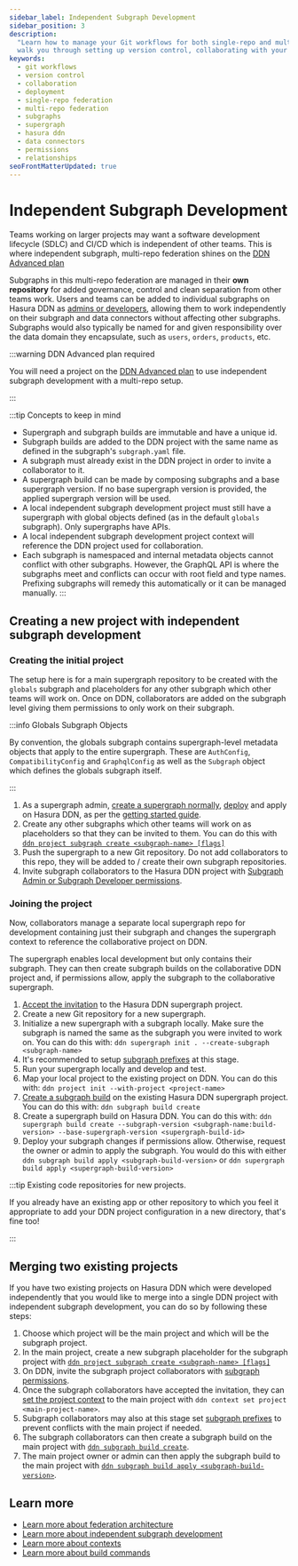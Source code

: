 ```yaml
---
sidebar_label: Independent Subgraph Development
sidebar_position: 3
description:
  "Learn how to manage your Git workflows for both single-repo and multi-repo federation in Hasura DDN. This guide will
  walk you through setting up version control, collaborating with your team, and deploying your supergraph."
keywords:
  - git workflows
  - version control
  - collaboration
  - deployment
  - single-repo federation
  - multi-repo federation
  - subgraphs
  - supergraph
  - hasura ddn
  - data connectors
  - permissions
  - relationships
seoFrontMatterUpdated: true
---
```



# Independent Subgraph Development

Teams working on larger projects may want a software development lifecycle (SDLC) and CI/CD which is independent of
other teams. This is where independent subgraph, multi-repo federation shines on the
[DDN Advanced plan](https://hasura.io/pricing)

Subgraphs in this multi-repo federation are managed in their **own repository** for added governance, control and clean
separation from other teams work. Users and teams can be added to individual subgraphs on Hasura DDN as
[admins or developers](/collaboration/invite.mdx), allowing them to work independently on their subgraph and data
connectors without affecting other subgraphs. Subgraphs would also typically be named for and given responsibility over
the data domain they encapsulate, such as `users`, `orders`, `products`, etc.

:::warning DDN Advanced plan required

You will need a project on the [DDN Advanced plan](https://hasura.io/pricing) to use independent subgraph development
with a multi-repo setup.

:::

:::tip Concepts to keep in mind

- Supergraph and subgraph builds are immutable and have a unique id.
- Subgraph builds are added to the DDN project with the same name as defined in the subgraph's `subgraph.yaml` file.
- A subgraph must already exist in the DDN project in order to invite a collaborator to it.
- A supergraph build can be made by composing subgraphs and a base supergraph version. If no base supergraph version is
  provided, the applied supergraph version will be used.
- A local independent subgraph development project must still have a supergraph with global objects defined (as in the
  default `globals` subgraph). Only supergraphs have APIs.
- A local independent subgraph development project context will reference the DDN project used for collaboration.
- Each subgraph is namespaced and internal metadata objects cannot conflict with other subgraphs. However, the GraphQL
  API is where the subgraphs meet and conflicts can occur with root field and type names. Prefixing subgraphs will
  remedy this automatically or it can be managed manually. :::

## Creating a new project with independent subgraph development

<Thumbnail src="/img/federation/independent-subgraph-development.png" alt="Independent Subgraph Development" />

### Creating the initial project

The setup here is for a main supergraph repository to be created with the `globals` subgraph and placeholders for any
other subgraph which other teams will work on. Once on DDN, collaborators are added on the subgraph level giving them
permissions to only work on their subgraph.

:::info Globals Subgraph Objects

By convention, the globals subgraph contains supergraph-level metadata objects that apply to the entire supergraph.
These are `AuthConfig`, `CompatibilityConfig` and `GraphqlConfig` as well as the `Subgraph` object which defines the
globals subgraph itself.

:::

1. As a supergraph admin, [create a supergraph normally](/quickstart.mdx),
   [deploy](/deployment/hasura-ddn/deploying-your-project/tutorial/index.mdx) and apply on Hasura DDN, as per the
   [getting started guide](/quickstart.mdx).
2. Create any other subgraphs which other teams will work on as placeholders so that they can be invited to them. You
   can do this with [`ddn project subgraph create <subgraph-name> [flags]`](/cli/commands/ddn_subgraph_add.mdx)
3. Push the supergraph to a new Git repository. Do not add collaborators to this repo, they will be added to / create
   their own subgraph repositories.
4. Invite subgraph collaborators to the Hasura DDN project with
   [Subgraph Admin or Subgraph Developer permissions](/collaboration/invite.mdx).

### Joining the project

Now, collaborators manage a separate local supergraph repo for development containing just their subgraph and changes
the supergraph context to reference the collaborative project on DDN.

The supergraph enables local development but only contains their subgraph. They can then create subgraph builds on the
collaborative DDN project and, if permissions allow, apply the subgraph to the collaborative supergraph.

1. [Accept the invitation](/collaboration/invite.mdx) to the Hasura DDN supergraph project.
2. Create a new Git repository for a new supergraph.
3. Initialize a new supergraph with a subgraph locally. Make sure the subgraph is named the same as the subgraph you
   were invited to work on. You can do this with: `ddn supergraph init . --create-subgraph <subgraph-name>`
4. It's recommended to setup [subgraph prefixes](/federation/subgraph-prefixing.mdx) at this stage.
5. Run your supergraph locally and develop and test.
6. Map your local project to the existing project on DDN. You can do this with:
   `ddn project init --with-project <project-name>`
7. [Create a subgraph build](/cli/commands/ddn_subgraph_build_create.mdx) on the existing Hasura DDN supergraph project.
   You can do this with: `ddn subgraph build create`
8. Create a supergraph build on Hasura DDN. You can do this with:
   `ddn supergraph build create --subgraph-version <subgraph-name:build-version> --base-supergraph-version <supergraph-build-id>`
9. Deploy your subgraph changes if permissions allow. Otherwise, request the owner or admin to apply the subgraph. You
   would do this with either `ddn subgraph build apply <subgraph-build-version>` or
   `ddn supergraph build apply <supergraph-build-version>`

:::tip Existing code repositories for new projects.

If you already have an existing app or other repository to which you feel it appropriate to add your DDN project
configuration in a new directory, that's fine too!

:::

## Merging two existing projects

If you have two existing projects on Hasura DDN which were developed independently that you would like to merge into a
single DDN project with independent subgraph development, you can do so by following these steps:

1. Choose which project will be the main project and which will be the subgraph project.
2. In the main project, create a new subgraph placeholder for the subgraph project with
   [`ddn project subgraph create <subgraph-name> [flags]`](/cli/commands/ddn_subgraph_add.mdx)
3. On DDN, invite the subgraph project collaborators with [subgraph permissions](/collaboration/invite.mdx).
4. Once the subgraph collaborators have accepted the invitation, they can
   [set the project context](/project-configuration/contexts/) to the main project with
   `ddn context set project <main-project-name>`.
5. Subgraph collaborators may also at this stage set [subgraph prefixes](/federation/subgraph-prefixing.mdx) to prevent
   conflicts with the main project if needed.
6. The subgraph collaborators can then create a subgraph build on the main project with
   [`ddn subgraph build create`](/cli/commands/ddn_subgraph_build_create.mdx).
7. The main project owner or admin can then apply the subgraph build to the main project with
   [`ddn subgraph build apply <subgraph-build-version>`](/cli/commands/ddn_subgraph_build_apply.mdx).

## Learn more

- [Learn more about federation architecture](/federation/architecture.mdx)
- [Learn more about independent subgraph development](/federation/independent-subgraph-development.mdx)
- [Learn more about contexts](/project-configuration/contexts.mdx)
- [Learn more about build commands](/federation/build-commands.mdx)
